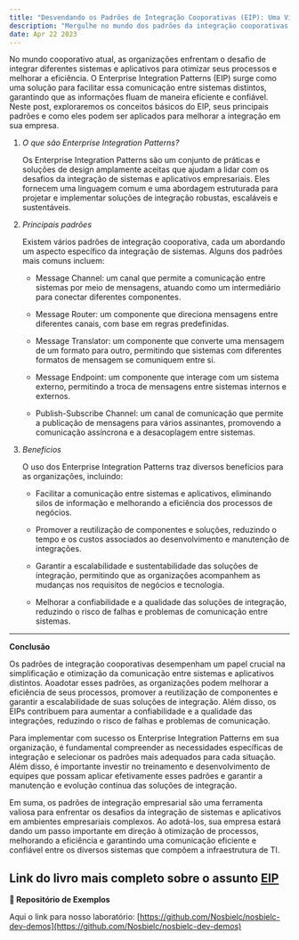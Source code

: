 ```yaml
---
title: "Desvendando os Padrões de Integração Cooporativas (EIP): Uma Visão Abrangente"
description: "Mergulhe no mundo dos padrões da integração cooporativas e descubra como eles facilitam a comunicação eficiente entre sistemas e aplicativos distintos, otimizando os processos de negócios."
date: Apr 22 2023
---
```


No mundo cooporativo atual, as organizações enfrentam o desafio de integrar diferentes sistemas e aplicativos para otimizar seus processos e melhorar a eficiência. O Enterprise Integration Patterns (EIP) surge como uma solução para facilitar essa comunicação entre sistemas distintos, garantindo que as informações fluam de maneira eficiente e confiável. Neste post, exploraremos os conceitos básicos do EIP, seus principais padrões e como eles podem ser aplicados para melhorar a integração em sua empresa.

1. _O que são Enterprise Integration Patterns?_

    Os Enterprise Integration Patterns são um conjunto de práticas e soluções de design amplamente aceitas que ajudam a lidar com os desafios da integração de sistemas e aplicativos empresariais. Eles fornecem uma linguagem comum e uma abordagem estruturada para projetar e implementar soluções de integração robustas, escaláveis e sustentáveis.

2. _Principais padrões_

    Existem vários padrões de integração cooporativa, cada um abordando um aspecto específico da integração de sistemas. Alguns dos padrões mais comuns incluem:

    - Message Channel: um canal que permite a comunicação entre sistemas por meio de mensagens, atuando como um intermediário para conectar diferentes componentes.

    - Message Router: um componente que direciona mensagens entre diferentes canais, com base em regras predefinidas.

    - Message Translator: um componente que converte uma mensagem de um formato para outro, permitindo que sistemas com diferentes formatos de mensagem se comuniquem entre si.

    - Message Endpoint: um componente que interage com um sistema externo, permitindo a troca de mensagens entre sistemas internos e externos.

    - Publish-Subscribe Channel: um canal de comunicação que permite a publicação de mensagens para vários assinantes, promovendo a comunicação assíncrona e a desacoplagem entre sistemas.

3. _Benefícios_

    O uso dos Enterprise Integration Patterns traz diversos benefícios para as organizações, incluindo:

    - Facilitar a comunicação entre sistemas e aplicativos, eliminando silos de informação e melhorando a eficiência dos processos de negócios.

    - Promover a reutilização de componentes e soluções, reduzindo o tempo e os custos associados ao desenvolvimento e manutenção de integrações.

    - Garantir a escalabilidade e sustentabilidade das soluções de integração, permitindo que as organizações acompanhem as mudanças nos requisitos de negócios e tecnologia.

    - Melhorar a confiabilidade e a qualidade das soluções de integração, reduzindo o risco de falhas e problemas de comunicação entre sistemas.

---

**Conclusão**

Os padrões de integração cooporativas desempenham um papel crucial na simplificação e otimização da comunicação entre sistemas e aplicativos distintos. Aoadotar esses padrões, as organizações podem melhorar a eficiência de seus processos, promover a reutilização de componentes e garantir a escalabilidade de suas soluções de integração. Além disso, os EIPs contribuem para aumentar a confiabilidade e a qualidade das integrações, reduzindo o risco de falhas e problemas de comunicação.

Para implementar com sucesso os Enterprise Integration Patterns em sua organização, é fundamental compreender as necessidades específicas de integração e selecionar os padrões mais adequados para cada situação. Além disso, é importante investir no treinamento e desenvolvimento de equipes que possam aplicar efetivamente esses padrões e garantir a manutenção e evolução contínua das soluções de integração.

Em suma, os padrões de integração empresarial são uma ferramenta valiosa para enfrentar os desafios da integração de sistemas e aplicativos em ambientes empresariais complexos. Ao adotá-los, sua empresa estará dando um passo importante em direção à otimização de processos, melhorando a eficiência e garantindo uma comunicação eficiente e confiável entre os diversos sistemas que compõem a infraestrutura de TI.

Link do livro mais completo sobre o assunto [EIP](https://www.enterpriseintegrationpatterns.com/)
---

**🔗 Repositório de Exemplos**

Aqui o link para nosso laboratório: [https://github.com/Nosbielc/nosbielc-dev-demos](https://github.com/Nosbielc/nosbielc-dev-demos)